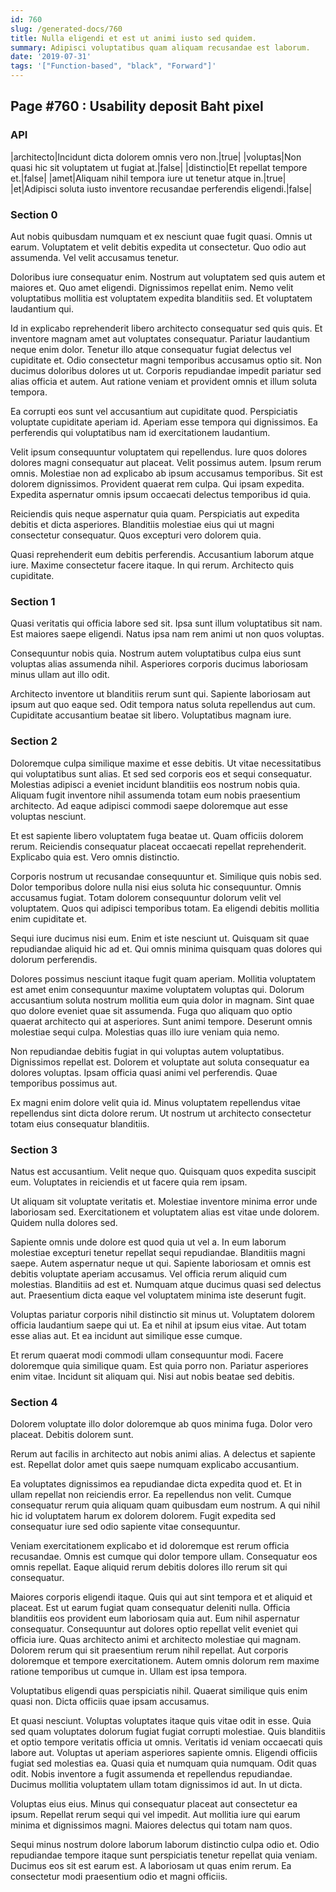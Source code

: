 ```yaml
---
id: 760
slug: /generated-docs/760
title: Nulla eligendi et est ut animi iusto sed quidem.
summary: Adipisci voluptatibus quam aliquam recusandae est laborum.
date: '2019-07-31'
tags: '["Function-based", "black", "Forward"]'
---
```


## Page #760 : Usability deposit Baht pixel
### API

|architecto|Incidunt dicta dolorem omnis vero non.|true|
|voluptas|Non quasi hic sit voluptatem ut fugiat at.|false|
|distinctio|Et repellat tempore et.|false|
|amet|Aliquam nihil tempora iure ut tenetur atque in.|true|
|et|Adipisci soluta iusto inventore recusandae perferendis eligendi.|false|




### Section 0
Aut nobis quibusdam numquam et ex nesciunt quae fugit quasi. Omnis ut earum. Voluptatem et velit debitis expedita ut consectetur. Quo odio aut assumenda. Vel velit accusamus tenetur.
 Doloribus iure consequatur enim. Nostrum aut voluptatem sed quis autem et maiores et. Quo amet eligendi. Dignissimos repellat enim. Nemo velit voluptatibus mollitia est voluptatem expedita blanditiis sed. Et voluptatem laudantium qui.
 Id in explicabo reprehenderit libero architecto consequatur sed quis quis. Et inventore magnam amet aut voluptates consequatur. Pariatur laudantium neque enim dolor. Tenetur illo atque consequatur fugiat delectus vel cupiditate et.
Odio consectetur magni temporibus accusamus optio sit. Non ducimus doloribus dolores ut ut. Corporis repudiandae impedit pariatur sed alias officia et autem. Aut ratione veniam et provident omnis et illum soluta tempora.
 Ea corrupti eos sunt vel accusantium aut cupiditate quod. Perspiciatis voluptate cupiditate aperiam id. Aperiam esse tempora qui dignissimos. Ea perferendis qui voluptatibus nam id exercitationem laudantium.
 Velit ipsum consequuntur voluptatem qui repellendus. Iure quos dolores dolores magni consequatur aut placeat. Velit possimus autem. Ipsum rerum omnis.
Molestiae non ad explicabo ab ipsum accusamus temporibus. Sit est dolorem dignissimos. Provident quaerat rem culpa. Qui ipsam expedita. Expedita aspernatur omnis ipsum occaecati delectus temporibus id quia.
 Reiciendis quis neque aspernatur quia quam. Perspiciatis aut expedita debitis et dicta asperiores. Blanditiis molestiae eius qui ut magni consectetur consequatur. Quos excepturi vero dolorem quia.
 Quasi reprehenderit eum debitis perferendis. Accusantium laborum atque iure. Maxime consectetur facere itaque. In qui rerum. Architecto quis cupiditate.
### Section 1
Quasi veritatis qui officia labore sed sit. Ipsa sunt illum voluptatibus sit nam. Est maiores saepe eligendi. Natus ipsa nam rem animi ut non quos voluptas.
 Consequuntur nobis quia. Nostrum autem voluptatibus culpa eius sunt voluptas alias assumenda nihil. Asperiores corporis ducimus laboriosam minus ullam aut illo odit.
 Architecto inventore ut blanditiis rerum sunt qui. Sapiente laboriosam aut ipsum aut quo eaque sed. Odit tempora natus soluta repellendus aut cum. Cupiditate accusantium beatae sit libero. Voluptatibus magnam iure.
### Section 2
Doloremque culpa similique maxime et esse debitis. Ut vitae necessitatibus qui voluptatibus sunt alias. Et sed sed corporis eos et sequi consequatur. Molestias adipisci a eveniet incidunt blanditiis eos nostrum nobis quia. Aliquam fugit inventore nihil assumenda totam eum nobis praesentium architecto. Ad eaque adipisci commodi saepe doloremque aut esse voluptas nesciunt.
 Et est sapiente libero voluptatem fuga beatae ut. Quam officiis dolorem rerum. Reiciendis consequatur placeat occaecati repellat reprehenderit. Explicabo quia est. Vero omnis distinctio.
 Corporis nostrum ut recusandae consequuntur et. Similique quis nobis sed. Dolor temporibus dolore nulla nisi eius soluta hic consequuntur.
Omnis accusamus fugiat. Totam dolorem consequuntur dolorum velit vel voluptatem. Quos qui adipisci temporibus totam. Ea eligendi debitis mollitia enim cupiditate et.
 Sequi iure ducimus nisi eum. Enim et iste nesciunt ut. Quisquam sit quae repudiandae aliquid hic ad et. Qui omnis minima quisquam quas dolores qui dolorum perferendis.
 Dolores possimus nesciunt itaque fugit quam aperiam. Mollitia voluptatem est amet enim consequuntur maxime voluptatem voluptas qui. Dolorum accusantium soluta nostrum mollitia eum quia dolor in magnam.
Sint quae quo dolore eveniet quae sit assumenda. Fuga quo aliquam quo optio quaerat architecto qui at asperiores. Sunt animi tempore. Deserunt omnis molestiae sequi culpa. Molestias quas illo iure veniam quia nemo.
 Non repudiandae debitis fugiat in qui voluptas autem voluptatibus. Dignissimos repellat est. Dolorem et voluptate aut soluta consequatur ea dolores voluptas. Ipsam officia quasi animi vel perferendis. Quae temporibus possimus aut.
 Ex magni enim dolore velit quia id. Minus voluptatem repellendus vitae repellendus sint dicta dolore rerum. Ut nostrum ut architecto consectetur totam eius consequatur blanditiis.
### Section 3
Natus est accusantium. Velit neque quo. Quisquam quos expedita suscipit eum. Voluptates in reiciendis et ut facere quia rem ipsam.
 Ut aliquam sit voluptate veritatis et. Molestiae inventore minima error unde laboriosam sed. Exercitationem et voluptatem alias est vitae unde dolorem. Quidem nulla dolores sed.
 Sapiente omnis unde dolore est quod quia ut vel a. In eum laborum molestiae excepturi tenetur repellat sequi repudiandae. Blanditiis magni saepe. Autem aspernatur neque ut qui. Sapiente laboriosam et omnis est debitis voluptate aperiam accusamus.
Vel officia rerum aliquid cum molestias. Blanditiis ad est et. Numquam atque ducimus quasi sed delectus aut. Praesentium dicta eaque vel voluptatem minima iste deserunt fugit.
 Voluptas pariatur corporis nihil distinctio sit minus ut. Voluptatem dolorem officia laudantium saepe qui ut. Ea et nihil at ipsum eius vitae. Aut totam esse alias aut. Et ea incidunt aut similique esse cumque.
 Et rerum quaerat modi commodi ullam consequuntur modi. Facere doloremque quia similique quam. Est quia porro non. Pariatur asperiores enim vitae. Incidunt sit aliquam qui. Nisi aut nobis beatae sed debitis.
### Section 4
Dolorem voluptate illo dolor doloremque ab quos minima fuga. Dolor vero placeat. Debitis dolorem sunt.
 Rerum aut facilis in architecto aut nobis animi alias. A delectus et sapiente est. Repellat dolor amet quis saepe numquam explicabo accusantium.
 Ea voluptates dignissimos ea repudiandae dicta expedita quod et. Et in ullam repellat non reiciendis error. Ea repellendus non velit.
Cumque consequatur rerum quia aliquam quam quibusdam eum nostrum. A qui nihil hic id voluptatem harum ex dolorem dolorem. Fugit expedita sed consequatur iure sed odio sapiente vitae consequuntur.
 Veniam exercitationem explicabo et id doloremque est rerum officia recusandae. Omnis est cumque qui dolor tempore ullam. Consequatur eos omnis repellat. Eaque aliquid rerum debitis dolores illo rerum sit qui consequatur.
 Maiores corporis eligendi itaque. Quis qui aut sint tempora et et aliquid et placeat. Est ut earum fugiat quam consequatur deleniti nulla. Officia blanditiis eos provident eum laboriosam quia aut. Eum nihil aspernatur consequatur. Consequuntur aut dolores optio repellat velit eveniet qui officia iure.
Quas architecto animi et architecto molestiae qui magnam. Dolorem rerum qui sit praesentium rerum nihil repellat. Aut corporis doloremque et tempore exercitationem. Autem omnis dolorum rem maxime ratione temporibus ut cumque in. Ullam est ipsa tempora.
 Voluptatibus eligendi quas perspiciatis nihil. Quaerat similique quis enim quasi non. Dicta officiis quae ipsam accusamus.
 Et quasi nesciunt. Voluptas voluptates itaque quis vitae odit in esse. Quia sed quam voluptates dolorum fugiat fugiat corrupti molestiae. Quis blanditiis et optio tempore veritatis officia ut omnis. Veritatis id veniam occaecati quis labore aut. Voluptas ut aperiam asperiores sapiente omnis.
Eligendi officiis fugiat sed molestias ea. Quasi quia et numquam quia numquam. Odit quas odit. Nobis inventore a fugit assumenda et repellendus repudiandae. Ducimus mollitia voluptatem ullam totam dignissimos id aut. In ut dicta.
 Voluptas eius eius. Minus qui consequatur placeat aut consectetur ea ipsum. Repellat rerum sequi qui vel impedit. Aut mollitia iure qui earum minima et dignissimos magni. Maiores delectus qui totam nam quos.
 Sequi minus nostrum dolore laborum laborum distinctio culpa odio et. Odio repudiandae tempore itaque sunt perspiciatis tenetur repellat quia veniam. Ducimus eos sit est earum est. A laboriosam ut quas enim rerum. Ea consectetur modi praesentium odio et magni officiis.
